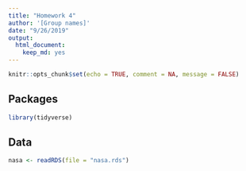 ```yaml
---
title: "Homework 4"
author: '[Group names]'
date: "9/26/2019"
output: 
  html_document:
    keep_md: yes
---
```


```r
knitr::opts_chunk$set(echo = TRUE, comment = NA, message = FALSE)
```

## Packages

```r
library(tidyverse)
```

## Data

```r
nasa <- readRDS(file = "nasa.rds")
```

